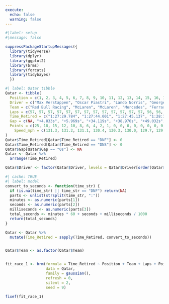 ```yaml
---
execute:
  echo: false
  warning: false
---
```


```r
#|label: setup
#|message: false

suppressPackageStartupMessages({
  library(tidyverse)
  library(dplyr)
  library(ggplot2)  
  library(brms)
  library(forcats)
  library(tidybayes)
  })
```

```r
#| label: Qatar tibble
Qatar <- tibble(
  Position = c(1, 2, 3, 4, 5, 6, 7, 8, 9, 10, 11, 12, 13, 14, 15, 16, 17, 18, 19, 20),
  Driver = c("Max Verstappen", "Oscar Piastri", "Lando Norris", "George Russell", "Charles Leclerc", "Fernando Alonso", "Esteban Ocon", "Valtteri Bottas", "Zhou Guanyu", "Sergio Perez", "Lance Stroll", "Pierre Gasly", "Alex Albon", "Kevin Magnussen", "Yuki Tsunoda", "Nico Hulkenberg", "Liam Lawson", "Logan Sargeant", "Lewis Hamilton", "Carlos Sainz"),
  Team = c("Red Bull Racing", "McLaren", "McLaren", "Mercedes", "Ferrari", "Aston Martin", "Alpine", "Alfa Romeo", "Alfa Romeo", "Red Bull Racing", "Aston Martin", "Alpine", "Williams", "Haas", "AlphaTauri", "Haas", "AlphaTauri", "Williams", "Mercedes", "Ferrari"),
  Laps = c(57, 57, 57, 57, 57, 57, 57, 57, 57, 57, 57, 57, 57, 56, 56, 56, 56, 41, 0, 0),
  Time_Retired = c("1:27:29.784", "1:27:44.001", "1:27:45.137", "1:28:13.287", "1:28:18.144", "1:28:28.200", "1:28:41.558", "1:28:45.731", "1:28:55.295", "1:28:59.349", "1:29:00.820", "1:29:01.468", "1:29:10.182", "1:27:40.414", "1:27:48.126", "1:27:54.253", "1:28:06.276", "DNF", "DNF", "DNS"),
  Gap = c(NA, "+4.833s", "+5.969s", "+34.119s", "+38.976s", "+49.032s", "+1:02.390s", "+1:06.563s", "+1:16.127s", "+1:20.181s", "+1:21.652s", "+1:22.300s", "+1:31.014s", "1 Lap", "1 Lap", "1 Lap", "1 Lap", "DNF", "DNF", "DNF"),
  Points = c(25, 18, 15, 12, 10, 8, 6, 4, 2, 1, 0, 0, 0, 0, 0, 0, 0, 0, 0, 0),
    Speed_mph = c(131.3, 131.2, 131.1, 130.4, 130.3, 130.0, 129.7, 129.6, 129.4, 129.3, 129.2, 129.2, 129.0, 128.9, 128.7, 128.5, 128.2, NA, NA, NA)
)
Qatar$Time_Retired[Qatar$Time_Retired == "DNF"] <- 0
Qatar$Time_Retired[Qatar$Time_Retired == "DNS"] <- 0
Qatar$Gap[Qatar$Gap == "0s"] <- NA
Qatar <- Qatar %>%
  arrange(Time_Retired)

Qatar$Driver <- factor(Qatar$Driver, levels = Qatar$Driver[order(Qatar$Time_Retired)])
```

```r
#| cache: TRUE
#| label: model
convert_to_seconds <- function(time_str) {
  if (is.na(time_str) || time_str == "DNF") return(NA)
  parts <- unlist(strsplit(time_str, ":"))
  minutes <- as.numeric(parts[1])
  seconds <- as.numeric(parts[2])
  milliseconds <- as.numeric(parts[3])
  total_seconds <- minutes * 60 + seconds + milliseconds / 1000
  return(total_seconds)
}

Qatar <- Qatar %>%
  mutate(Time_Retired = sapply(Time_Retired, convert_to_seconds))


Qatar$Team <- as.factor(Qatar$Team)


fit_race_1 <- brm(formula = Time_Retired ~ Position + Team + Laps + Points + Speed_mph,
                  data = Qatar,
                  family = gaussian(),
                  refresh = 0,
                  silent = 2,
                  seed = 9)
```

```r
fixef(fit_race_1)
```

